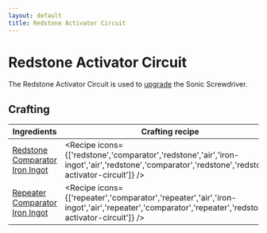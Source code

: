 ```yaml
---
layout: default
title: Redstone Activator Circuit
---
```



Redstone Activator Circuit
===================

The Redstone Activator Circuit is used to [upgrade](/items/redstone-upgrade) the Sonic Screwdriver.

## Crafting

| Ingredients | Crafting recipe | Difficulty |
| ----------- | --------------- | ------------- |
| [Redstone](https://minecraft.wiki/w/Redstone)<br/>[Comparator](https://minecraft.wiki/w/Comparator)<br/>[Iron Ingot](https://minecraft.wiki/w/Iron_Ingot) | <Recipe icons={['redstone','comparator','redstone','air','iron-ingot','air','redstone','comparator','redstone','redstone-activator-circuit']} /> | easy |
| [Repeater](https://minecraft.wiki/w/Repeater)<br/>[Comparator](https://minecraft.wiki/w/Comparator)<br/>[Iron Ingot](https://minecraft.wiki/w/Iron_Ingot) | <Recipe icons={['repeater','comparator','repeater','air','iron-ingot','air','repeater','comparator','repeater','redstone-activator-circuit']} /> | hard |

